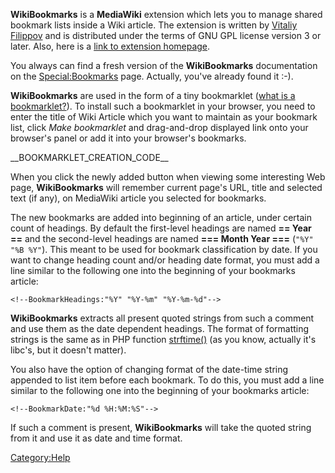'''WikiBookmarks''' is a '''MediaWiki''' extension which lets you to manage shared bookmark
lists inside a Wiki article. The extension is written by [http://yourcmc.ru/wiki/User:VitaliyFilippov Vitaliy Filippov]
and is distributed under the terms of GNU GPL license version 3 or later. Also, here is a
[http://wiki.4intra.net/WikiBookmarks link to extension homepage].

You always can find a fresh version of the '''WikiBookmarks''' documentation on the [[Special:Bookmarks]] page.
Actually, you've already found it :-).

'''WikiBookmarks''' are used in the form of a tiny bookmarklet
([http://en.wikipedia.org/wiki/Bookmarklet what is a bookmarklet?]).
To install such a bookmarklet in your browser, you need to enter the title
of Wiki Article which you want to maintain as your bookmark list, click
''Make bookmarklet'' and drag-and-drop displayed link onto your browser's
panel or add it into your browser's bookmarks.

__BOOKMARKLET_CREATION_CODE__

When you click the newly added button when viewing some interesting Web page,
'''WikiBookmarks''' will remember current page's URL, title and selected text (if any),
on MediaWiki article you selected for bookmarks<span id="wb_default"></span>.

The new bookmarks are added into beginning of an article, under certain count of headings.
By default the first-level headings are named '''== Year ==''' and the second-level headings
are named '''=== Month Year ===''' (<code>"%Y" "%B %Y"</code>). This meant to be used for
bookmark classification by date. If you want to change heading count and/or heading date format,
you must add a line similar to the following one into the beginning of your bookmarks article:
<pre><!--BookmarkHeadings:"%Y" "%Y-%m" "%Y-%m-%d"--></pre>
'''WikiBookmarks''' extracts all present quoted strings from such a comment and use them
as the date dependent headings. The format of formatting strings is the same as in PHP
function [http://php.net/manual/en/function.strftime.php strftime()] (as you know, actually it's
libc's, but it doesn't matter).

You also have the option of changing format of the date-time string appended to list item
before each bookmark. To do this, you must add a line similar to the following one into the
beginning of your bookmarks article:
<pre><!--BookmarkDate:"%d %H:%M:%S"--></pre>
If such a comment is present, '''WikiBookmarks''' will take the quoted string from it and use it
as date and time format.

[[Category:Help]]
